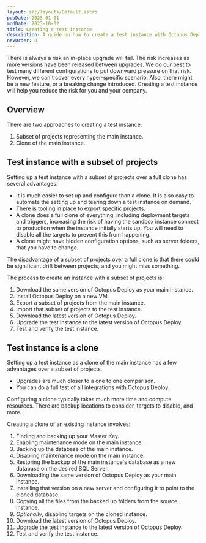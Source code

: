 ```yaml
---
layout: src/layouts/Default.astro
pubDate: 2023-01-01
modDate: 2023-10-02
title: Creating a test instance
description: A guide on how to create a test instance with Octopus Deploy
navOrder: 8
---
```


There is always a risk an in-place upgrade will fail.  The risk increases as more versions have been released between upgrades.  We do our best to test many different configurations to put downward pressure on that risk. However, we can't cover every hyper-specific scenario.  Also, there might be a new feature, or a breaking change introduced.  Creating a test instance will help you reduce the risk for you and your company.

## Overview

There are two approaches to creating a test instance:

1. Subset of projects representing the main instance.
1. Clone of the main instance.

## Test instance with a subset of projects

Setting up a test instance with a subset of projects over a full clone has several advantages.  

- It is much easier to set up and configure than a clone.  It is also easy to automate the setting up and tearing down a test instance on demand.
- There is tooling in place to export specific projects.
- A clone does a full clone of everything, including deployment targets and triggers, increasing the risk of having the sandbox instance connect to production when the instance initially starts up.  You will need to disable all the targets to prevent this from happening.
- A clone might have hidden configuration options, such as server folders, that you have to change.

The disadvantage of a subset of projects over a full clone is that there could be significant drift between projects, and you might miss something.

The process to create an instance with a subset of projects is:

1. Download the same version of Octopus Deploy as your main instance.
1. Install Octopus Deploy on a new VM.
1. Export a subset of projects from the main instance.
1. Import that subset of projects to the test instance.
1. Download the latest version of Octopus Deploy.
1. Upgrade the test instance to the latest version of Octopus Deploy.
1. Test and verify the test instance.

<UpgradeDownloadSameVersion />

<UpgradeInstallTestVersion />

<UpgradeExportImportTestProjects />

<UpgradeDownloadLatestVersion />

<UpgradeInstallLatestVersion />

<UpgradeTestingUpgradedInstance />

## Test instance is a clone

Setting up a test instance as a clone of the main instance has a few advantages over a subset of projects.

- Upgrades are much closer to a one to one comparison.
- You can do a full test of all integrations with Octopus Deploy.

Configuring a clone typically takes much more time and compute resources.  There are backup locations to consider, targets to disable, and more.  

Creating a clone of an existing instance involves:

1. Finding and backing up your Master Key.
1. Enabling maintenance mode on the main instance.
1. Backing up the database of the main instance.
1. Disabling maintenance mode on the main instance.
1. Restoring the backup of the main instance's database as a new database on the desired SQL Server.  
1. Downloading the same version of Octopus Deploy as your main instance.
1. Installing that version on a new server and configuring it to point to the cloned database.
1. Copying all the files from the backed up folders from the source instance.
1. *Optionally*, disabling targets on the cloned instance.
1. Download the latest version of Octopus Deploy.
1. Upgrade the test instance to the latest version of Octopus Deploy.
1. Test and verify the test instance.

<UpgradeFindAndBackupMasterKey />

<UpgradeOctopusBackupDatabase />

<UpgradeRestoreBackup />

<UpgradeDownloadSameVersion />

<UpgradeInstallClonedVersion />

<UpgradeCopyFilesForClonedInstance />

<UpgradeDisableTargetsClonedInstance />

<UpgradeDownloadLatestVersion />

<UpgradeInstallLatestVersion />

<UpgradeTestingUpgradedInstance />
